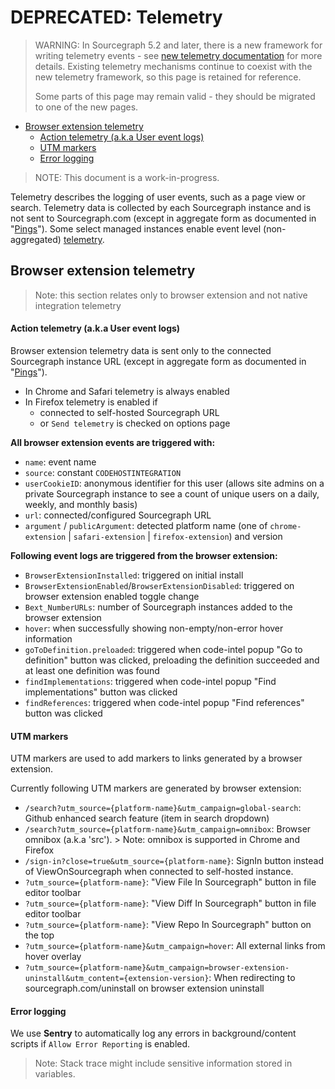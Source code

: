 # DEPRECATED: Telemetry

> WARNING: In Sourcegraph 5.2 and later, there is a new framework for writing telemetry events - see [new telemetry documentation](/dev/background-information/telemetry/) for more details.
> Existing telemetry mechanisms continue to coexist with the new telemetry framework, so this page is retained for reference.
>
> Some parts of this page may remain valid - they should be migrated to one of the new pages.

- [Browser extension telemetry](#browser-extension-telemetry)
    - [Action telemetry (a.k.a User event logs)](#action-telemetry-aka-user-event-logs)
    - [UTM markers](#utm-markers)
    - [Error logging](#error-logging)

> NOTE: This document is a work-in-progress.

Telemetry describes the logging of user events, such as a page view or search. Telemetry data is collected by each Sourcegraph instance and is not sent to Sourcegraph.com (except in aggregate form as documented in "[Pings](/admin/pings)"). Some select managed instances enable
event level (non-aggregated) [telemetry](/dev/background-information/data-usage-pipeline).

## Browser extension telemetry

> Note: this section relates only to browser extension and not native integration telemetry

#### Action telemetry (a.k.a User event logs)

Browser extension telemetry data is sent only to the connected Sourcegraph instance URL (except in aggregate form as documented in "[Pings](/admin/pings)").

- In Chrome and Safari telemetry is always enabled
- In Firefox telemetry is enabled if
  - connected to self-hosted Sourcegraph URL
  - or `Send telemetry` is checked on options page

**All browser extension events are triggered with:**

- `name`: event name
- `source`: constant `CODEHOSTINTEGRATION`
- `userCookieID`: anonymous identifier for this user (allows site admins on a private Sourcegraph instance to see a count of unique users on a daily, weekly, and monthly basis)
- `url`: connected/configured Sourcegraph URL
- `argument` / `publicArgument`: detected platform name (one of `chrome-extension` | `safari-extension` | `firefox-extension`) and version

**Following event logs are triggered from the browser extension:**

- `BrowserExtensionInstalled`: triggered on initial install
- `BrowserExtensionEnabled`/`BrowserExtensionDisabled`: triggered on browser extension enabled toggle change
- `Bext_NumberURLs`: number of Sourcegraph instances added to the browser extension
- `hover`: when successfully showing non-empty/non-error hover information
- `goToDefinition.preloaded`: triggered when code-intel popup "Go to definition" button was clicked, preloading the definition succeeded and at least one definition was found
- `findImplementations`: triggered when code-intel popup "Find implementations" button was clicked
- `findReferences`: triggered when code-intel popup "Find references" button was clicked

#### UTM markers

UTM markers are used to add markers to links generated by a browser extension.

Currently following UTM markers are generated by browser extension:

- `/search?utm_source={platform-name}&utm_campaign=global-search`: Github enhanced search feature (item in search dropdown)
- `/search?utm_source={platform-name}&utm_campaign=omnibox`: Browser omnibox (a.k.a 'src'). > Note: omnibox is supported in Chrome and Firefox
- `/sign-in?close=true&utm_source={platform-name}`: SignIn button instead of ViewOnSourcegraph when connected to self-hosted instance.
- `?utm_source={platform-name}`: "View File In Sourcegraph" button in file editor toolbar
- `?utm_source={platform-name}`: "View Diff In Sourcegraph" button in file editor toolbar
- `?utm_source={platform-name}`: "View Repo In Sourcegraph" button on the top
- `?utm_source={platform-name}&utm_campaign=hover`: All external links from hover overlay
- `?utm_source={platform-name}&utm_campaign=browser-extension-uninstall&utm_content={extension-version}`: When redirecting to sourcegraph.com/uninstall on browser extension uninstall

#### Error logging

We use **Sentry** to automatically log any errors in background/content scripts if `Allow Error Reporting` is enabled.
> Note: Stack trace might include sensitive information stored in variables.
